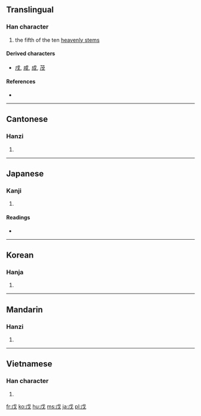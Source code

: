 {{also|戍}}
==Translingual==

===Han character===
{{Han char|rn=62|rad=戈|as=01|sn=5|four=5320<sub>0</sub>|canj=戈竹 (IH)}}

# the fifth of the ten [[w:Heavenly Stems|heavenly stems]]

====Derived characters====
* [[戌]], [[咸]], [[成]], [[茂]]

====References====
* {{Han ref|kx=0411.030|dkj=11532|dj=0752.070|hdz=21397.040|uh=620A|ud=25098|bh=A5B3|bd=42419}}

----

==Cantonese==

===Hanzi===
{{yue-hanzi|jyut=|y=mou6}}

# {{defn|Cantonese|sort=戈01}}

----

==Japanese==

===Kanji===
{{ja-kanji|grade=|rs=戈01}}

# {{defn|Japanese|sort=戈01}}

====Readings====
* {{ja-readings|on=[[ぼ]] (bo), [[ぼう]] (bō)|kun=[[つちのえ]] (tsuchinoe)}}

----

==Korean==

===Hanja===
{{ko-hanja|hangeul=무|eumhun=|rv=mu|mr=mu|y=mu}}

# {{defn|Korean|sort=戈01}}

----

==Mandarin==

===Hanzi===
{{cmn-hanzi|pin=[[wù]] ([[wu4]])|wg=wu<sup>4</sup>}}

# {{defn|Mandarin|sort=戈01}}

----

==Vietnamese==

===Han character===
{{vi-hantu|[[mậu]], [[mồ]]|rs=戈01}}

# {{defn|Vietnamese|sort=戈01}}

[[fr:戊]]
[[ko:戊]]
[[hu:戊]]
[[ms:戊]]
[[ja:戊]]
[[pl:戊]]